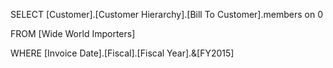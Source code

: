 SELECT [Customer].[Customer Hierarchy].[Bill To Customer].members on 0

FROM [Wide World Importers]

WHERE [Invoice Date].[Fiscal].[Fiscal Year].&[FY2015]